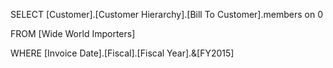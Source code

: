 SELECT [Customer].[Customer Hierarchy].[Bill To Customer].members on 0

FROM [Wide World Importers]

WHERE [Invoice Date].[Fiscal].[Fiscal Year].&[FY2015]